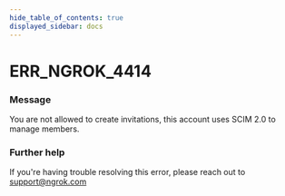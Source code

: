 ```yaml
---
hide_table_of_contents: true
displayed_sidebar: docs
---
```



# ERR_NGROK_4414

### Message

You are not allowed to create invitations, this account uses SCIM 2.0 to manage members.

<ErrorDetails error="err_ngrok_4414" />

### Further help

If you're having trouble resolving this error, please reach out to [support@ngrok.com](mailto:support@ngrok.com?subject=Help%20with%20ERR_NGROK_4414)
